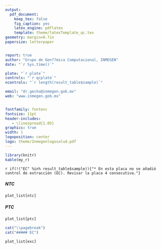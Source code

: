 ```yaml
---
output: 
  pdf_document:
    keep_tex: false
    fig_caption: yes
    latex_engine: pdflatex
    template: theme/latexTemplate_qc.tex
geometry: margin=0.7in
papersize: letterpaper


report: true
author: "Grupo de Gen??mica Computacional, INMEGEN"
date: "`r Sys.time()`"

plate: "`r plate`"
controls: "`r qcplate`"
ncontrols: "`r length(result_table$sample)`"

email: "dr.gecko@inmegen.gob.mx"
web: "www.inmegen.gob.mx"


fontfamily: fontenc
fontsize: 11pt
header-includes:
   - \linespread{1.05}
graphics: true
width: 1
logoposition: center
logo: theme/Inmegenlogosalud.pdf
---
```

```r

library(knitr)
kable(my_r)
```  

\scriptsize `r if(!("EC" %in% result_table$sample)){"* En esta placa no se añadió control de extracción (EC). Revisar la placa 4 consecutiva."}`  \par  

##### NTC

```r

plot_list[ntc]

```
\pagebreak

##### PTC

```r

plot_list[ptc]

```

```r
cat("\\pagebreak")
cat("##### EC")
```


```r

plot_list[exc]

```
